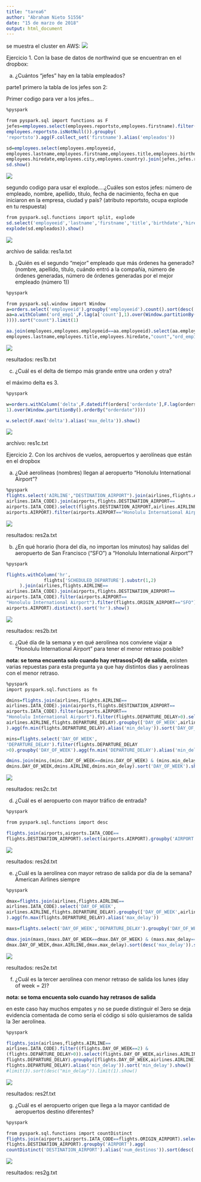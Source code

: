 ```yaml
---
title: "tarea6"
author: "Abraham Nieto 51556"
date: "15 de marzo de 2018"
output: html_document
---
```


se muestra el cluster en AWS:
![](cluster.png)




Ejercicio 1. Con la base de datos de northwind que se encuentran en el dropbox:

a. ¿Cuántos "jefes" hay en la tabla empleados? 

parte1 primero la tabla de los jefes son 2:

Primer codigo para ver a los jefes...
```r
%pyspark 

from pyspark.sql import functions as F
jefes=employees.select(employees.reportsto,employees.firstname).filter(
employees.reportsto.isNotNull()).groupby(
'reportsto').agg(F.collect_set('firstname').alias('empleados'))

sd=employees.select(employees.employeeid,
employees.lastname,employees.firstname,employees.title,employees.birthdate,
employees.hiredate,employees.city,employees.country).join(jefes,jefes.reportsto==employees.employeeid)
sd.show()

```

![](eje1a_1.png)


segundo codigo para usar el explode....¿Cuáles son estos jefes: número de empleado, nombre, apellido, título, fecha de nacimiento, fecha en que iniciaron en la empresa, ciudad y país? (atributo reportsto, ocupa explode en tu respuesta)

```r
from pyspark.sql.functions import split, explode
sd.select('employeeid','lastname','firstname','title','birthdate','hiredate','city','country',
explode(sd.empleados)).show()

```

![](eje1a_2.png)


archivo de salida: res1a.txt

b. ¿Quién es el segundo "mejor" empleado que más órdenes ha generado? (nombre, apellido, título, cuándo entró a la compañía, número de órdenes generadas, número de órdenes generadas por el mejor empleado (número 1))


```r
%pyspark

from pyspark.sql.window import Window
a=orders.select('employeeid').groupby('employeeid').count().sort(desc('count')).limit(2)
aa=a.withColumn('ord_emp1',F.lag(a['count'],1).over(Window.partitionBy().orderBy(desc("count"
)))).sort("count").limit(1)

aa.join(employees,employees.employeeid==aa.employeeid).select(aa.employeeid,employees.firstname,
employees.lastname,employees.title,employees.hiredate,"count","ord_emp1").show()

```

![](eje1b.png)

resultados: res1b.txt

c. ¿Cuál es el delta de tiempo más grande entre una orden y otra?

el máximo delta es 3.

```r
%pyspark

w=orders.withColumn('delta',F.datediff(orders['orderdate'],F.lag(orders['orderdate'],
1).over(Window.partitionBy().orderBy("orderdate"))))

w.select(F.max('delta').alias('max_delta')).show() 
```

![](eje1c.png)


archivo: res1c.txt

Ejercicio 2. Con los archivos de vuelos, aeropuertos y aerolíneas que están en el dropbox

a. ¿Qué aerolíneas (nombres) llegan al aeropuerto "Honolulu International Airport"?

```r
%pyspark
flights.select('AIRLINE',"DESTINATION_AIRPORT").join(airlines,flights.AIRLINE==
airlines.IATA_CODE).join(airports,flights.DESTINATION_AIRPORT==
airports.IATA_CODE).select(flights.DESTINATION_AIRPORT,airlines.AIRLINE,
airports.AIRPORT).filter(airports.AIRPORT=="Honolulu International Airport").distinct().show()
```

![](eje2a.png)

resultados: res2a.txt

b. ¿En qué horario (hora del día, no importan los minutos) hay salidas del aeropuerto de San Francisco ("SFO") a "Honolulu International Airport"?

```r
%pyspark

flights.withColumn('hr',
              flights['SCHEDULED_DEPARTURE'].substr(1,2)
     ).join(airlines,flights.AIRLINE==
airlines.IATA_CODE).join(airports,flights.DESTINATION_AIRPORT==
airports.IATA_CODE).filter(airports.AIRPORT==
"Honolulu International Airport").filter(flights.ORIGIN_AIRPORT=="SFO").select('hr','ORIGIN_AIRPORT',
airports.AIRPORT).distinct().sort('hr').show()
```

![](eje2b.png)


resultados: res2b.txt

c. ¿Qué día de la semana y en qué aerolínea nos conviene viajar a "Honolulu International Airport" para tener el menor retraso posible? 

**nota: se toma encuenta solo cuando hay retrasos(>0) de salida**, existen varias repuestas para esta pregunta ya que hay distintos dias y aerolineas con el menor retraso.

```r
%pyspark
import pyspark.sql.functions as fn

dmins=flights.join(airlines,flights.AIRLINE==
airlines.IATA_CODE).join(airports,flights.DESTINATION_AIRPORT==
airports.IATA_CODE).filter(airports.AIRPORT==
"Honolulu International Airport").filter(flights.DEPARTURE_DELAY>0).select('DAY_OF_WEEK',
airlines.AIRLINE,flights.DEPARTURE_DELAY).groupby(['DAY_OF_WEEK',airlines.AIRLINE]
).agg(fn.min(flights.DEPARTURE_DELAY).alias('min_delay')).sort('DAY_OF_WEEK')

mins=flights.select('DAY_OF_WEEK',
'DEPARTURE_DELAY').filter(flights.DEPARTURE_DELAY
>0).groupby('DAY_OF_WEEK').agg(fn.min('DEPARTURE_DELAY').alias('min_delay'))

dmins.join(mins,(mins.DAY_OF_WEEK==dmins.DAY_OF_WEEK) & (mins.min_delay==dmins.min_delay)).select(
dmins.DAY_OF_WEEK,dmins.AIRLINE,dmins.min_delay).sort('DAY_OF_WEEK').show(50)

```

![](eje2c.png)


resultados: res2c.txt


 d. ¿Cuál es el aeropuerto con mayor tráfico de entrada? 

```r
%pyspark

from pyspark.sql.functions import desc

flights.join(airports,airports.IATA_CODE==
flights.DESTINATION_AIRPORT).select(airports.AIRPORT).groupby('AIRPORT').count().sort(desc('count')).first()
```

![](eje2d.png)

resultados: res2d.txt

e. ¿Cuál es la aerolínea con mayor retraso de salida por día de la semana?
American Airlines siempre

```r
%pyspark

dmax=flights.join(airlines,flights.AIRLINE==
airlines.IATA_CODE).select('DAY_OF_WEEK',
airlines.AIRLINE,flights.DEPARTURE_DELAY).groupby(['DAY_OF_WEEK',airlines.AIRLINE]
).agg(fn.max(flights.DEPARTURE_DELAY).alias('max_delay'))

maxs=flights.select('DAY_OF_WEEK','DEPARTURE_DELAY').groupby('DAY_OF_WEEK').agg(fn.max('DEPARTURE_DELAY').alias('max_delay'))

dmax.join(maxs,(maxs.DAY_OF_WEEK==dmax.DAY_OF_WEEK) & (maxs.max_delay==dmax.max_delay)).select(
dmax.DAY_OF_WEEK,dmax.AIRLINE,dmax.max_delay).sort(desc('max_delay')).show()
```

![](eje2e.png)

resultados: res2e.txt

 f. ¿Cuál es la tercer aerolínea con menor retraso de salida los lunes (day of week = 2)?
 
**nota: se toma encuenta solo cuando hay retrasos de salida**

en este caso hay muchos empates y no se puede distinguir el 3ero se deja evidencia comentada de como sería el código si sólo quisieramos de salida la 3er aerolínea.

```r
%pyspark

flights.join(airlines,flights.AIRLINE==
airlines.IATA_CODE).filter((flights.DAY_OF_WEEK==2) & 
(flights.DEPARTURE_DELAY>0)).select(flights.DAY_OF_WEEK,airlines.AIRLINE,
flights.DEPARTURE_DELAY).groupby([flights.DAY_OF_WEEK,airlines.AIRLINE]).agg(fn.min(
flights.DEPARTURE_DELAY).alias('min_delay')).sort('min_delay').show()
#limit(3).sort(desc("min_delay")).limit(1).show()

```

![](eje2f.png)

resultados: res2f.txt

g. ¿Cuál es el aeropuerto origen que llega a la mayor cantidad de aeropuertos destino diferentes?

```r
%pyspark

from pyspark.sql.functions import countDistinct
flights.join(airports,airports.IATA_CODE==flights.ORIGIN_AIRPORT).select(airports.AIRPORT,
flights.DESTINATION_AIRPORT).groupby('AIRPORT').agg(
countDistinct('DESTINATION_AIRPORT').alias('num_destinos')).sort(desc('num_destinos')).take(1)
```

![](eje2g.png)

resultados: res2g.txt


